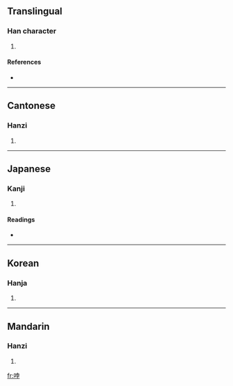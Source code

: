 ==Translingual==

===Han character===
{{Han char|rn=30|rad=口|as=07|sn=10|four=6404<sub>7</sub>|canj=口十月木 (RJBD)}}

# {{defn|Han}}

====References====
* {{Han ref|kx=0190.310|dkj=03664|dj=0410.120|hdz=10626.060|uh=54F1|ud=21745|bh=D0FE|bd=53502}}

----

==Cantonese==

===Hanzi===
{{yue-hanzi|jyut=|y=but6}}

# {{defn|Cantonese}}

----

==Japanese==

===Kanji===
{{ja-kanji|grade=|rs=口07}}

# {{defn|Japanese}}

====Readings====
* {{ja-readings|on=[[ほつ]] (hotsu), [[ほち]] (hochi), [[はい]] (hai), [[へ]] (he)|kun=[[こえ]] (koe), [[みだれる]] (midareru)}}

----

==Korean==

===Hanja===
{{ko-hanja|hangeul=발|rv=bal|mr=pal}}

# {{defn|Korean}}

----

==Mandarin==

===Hanzi===
{{cmn-hanzi|pin=[[bō]] ([[bo1]])|wg=po<sup>1</sup>}}

# {{defn|Mandarin}}

[[fr:哱]]
